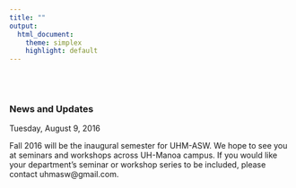 ```yaml
---
title: ""
output:
  html_document:
    theme: simplex
    highlight: default
---
```


<br>
<br>

### News and Updates

Tuesday, August 9, 2016

Fall 2016 will be the inaugural semester for UHM-ASW.  We hope to see
you at seminars and workshops across UH-Manoa campus.  If you would
like your department’s seminar or workshop series to be included,
please contact uhmasw@gmail.com.